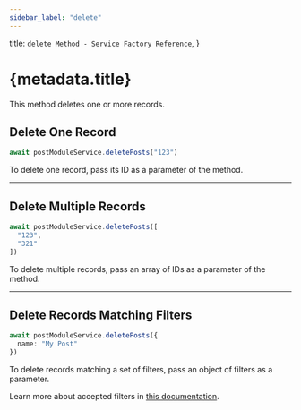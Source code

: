 ```yaml
---
sidebar_label: "delete"
---
```


  title: `delete Method - Service Factory Reference`,
}

# {metadata.title}

This method deletes one or more records.

## Delete One Record

```ts
await postModuleService.deletePosts("123")
```

To delete one record, pass its ID as a parameter of the method.

---

## Delete Multiple Records

```ts
await postModuleService.deletePosts([
  "123",
  "321"
])
```

To delete multiple records, pass an array of IDs as a parameter of the method.

---

## Delete Records Matching Filters

```ts
await postModuleService.deletePosts({
  name: "My Post"
})
```

To delete records matching a set of filters, pass an object of filters as a parameter.

<Note>

Learn more about accepted filters in [this documentation](../../tips/filtering/page.mdx).

</Note>